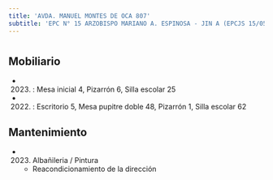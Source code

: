 ```yaml
---
title: 'AVDA. MANUEL MONTES DE OCA 807'
subtitle: 'EPC N° 15 ARZOBISPO MARIANO A. ESPINOSA - JIN A (EPCJS 15/05°)'
---
```


#


## Mobiliario

*  (2023) : Mesa inicial 4, Pizarrón 6, Silla escolar 25 

*  (2022) : Escritorio 5, Mesa pupitre doble 48, Pizarrón 1, Silla escolar 62 





## Mantenimiento

*  (2023) Albañileria / Pintura 
    + Reacondicionamiento de la dirección



